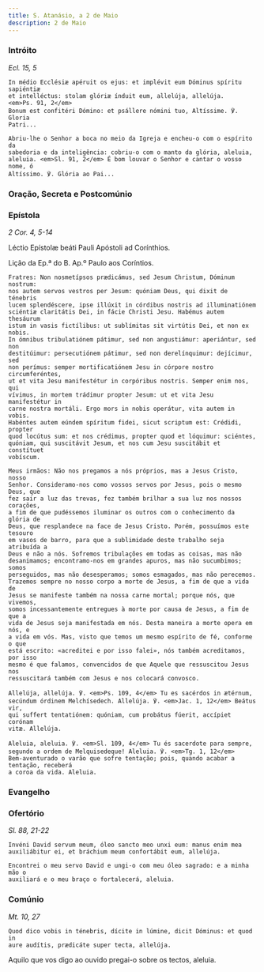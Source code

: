 ```yaml
---
title: S. Atanásio, a 2 de Maio
description: 2 de Maio
---
```


### Intróito

<em>Ecl. 15, 5</em>

<div class="side-by-side not-content">

    In médio Ecclésiæ apéruit os ejus: et implévit eum Dóminus spíritu sapiéntiæ
    et intelléctus: stolam glóriæ índuit eum, allelúja, allelúja.
    <em>Ps. 91, 2</em>
    Bonum est confitéri Dómino: et psállere nómini tuo, Altíssime. ℣. Gloria
    Patri...

    Abriu-lhe o Senhor a boca no meio da Igreja e encheu-o com o espírito da
    sabedoria e da inteligência: cobriu-o com o manto da glória, aleluia,
    aleluia. <em>Sl. 91, 2</em> É bom louvar o Senhor e cantar o vosso nome, ó
    Altíssimo. ℣. Glória ao Pai...

</div>

### Oração, Secreta e Postcomúnio


<LinkCard
  href="/missal/comum/12confessorespontifices2"
  title="Confessores Pontífices - Missa Sacerdótes tui"
/>

### Epístola

<em>2 Cor. 4, 5-14</em>

<div class="side-by-side not-content">

Léctio Epístolæ beáti Pauli Apóstoli ad Corínthios.

Lição da Ep.ª do B. Ap.º Paulo aos Coríntios.

    Fratres: Non nosmetípsos prædicámus, sed Jesum Christum, Dóminum nostrum:
    nos autem servos vestros per Jesum: quóniam Deus, qui dixit de ténebris
    lucem splendéscere, ipse illúxit in córdibus nostris ad illuminatiónem
    sciéntiæ claritátis Dei, in fácie Christi Jesu. Habémus autem thesáurum
    istum in vasis fictílibus: ut sublímitas sit virtútis Dei, et non ex nobis.
    In ómnibus tribulatiónem pátimur, sed non angustiámur: aperiántur, sed non
    destitúimur: persecutiónem pátimur, sed non derelínquimur: dejícimur, sed
    non perímus: semper mortificatiónem Jesu in córpore nostro circumferéntes,
    ut et vita Jesu manifestétur in corpóribus nostris. Semper enim nos, qui
    vívimus, in mortem trádimur propter Jesum: ut et vita Jesu manifestétur in
    carne nostra mortáli. Ergo mors in nobis operátur, vita autem in vobis.
    Habéntes autem eúndem spíritum fidei, sicut scriptum est: Crédidi, propter
    quod locútus sum: et nos crédimus, propter quod et lóquimur: sciéntes,
    quóniam, qui suscitávit Jesum, et nos cum Jesu suscitábit et constítuet
    vobíscum.

    Meus irmãos: Não nos pregamos a nós próprios, mas a Jesus Cristo, nosso
    Senhor. Consideramo-nos como vossos servos por Jesus, pois o mesmo Deus, que
    fez sair a luz das trevas, fez também brilhar a sua luz nos nossos corações,
    a fim de que pudéssemos iluminar os outros com o conhecimento da glória de
    Deus, que resplandece na face de Jesus Cristo. Porém, possuímos este tesouro
    em vasos de barro, para que a sublimidade deste trabalho seja atribuída a
    Deus e não a nós. Sofremos tribulações em todas as coisas, mas não
    desanimamos; encontramo-nos em grandes apuros, mas não sucumbimos; somos
    perseguidos, mas não desesperamos; somos esmagados, mas não perecemos.
    Trazemos sempre no nosso corpo a morte de Jesus, a fim de que a vida de
    Jesus se manifeste também na nossa carne mortal; porque nós, que vivemos,
    somos incessantemente entregues à morte por causa de Jesus, a fim de que a
    vida de Jesus seja manifestada em nós. Desta maneira a morte opera em nós, e
    a vida em vós. Mas, visto que temos um mesmo espírito de fé, conforme o que
    está escrito: «acreditei e por isso falei», nós também acreditamos, por isso
    mesmo é que falamos, convencidos de que Aquele que ressuscitou Jesus nos
    ressuscitará também com Jesus e nos colocará convosco.

</div>

<div class="side-by-side not-content">

    Allelúja, allelúja. ℣. <em>Ps. 109, 4</em> Tu es sacérdos in ætérnum,
    secúndum órdinem Melchísedech. Allelúja. ℣. <em>Jac. 1, 12</em> Beátus vir,
    qui suffert tentatiónem: quóniam, cum probátus fúerit, accípiet corónam
    vitæ. Allelúja.

    Aleluia, aleluia. ℣. <em>Sl. 109, 4</em> Tu és sacerdote para sempre,
    segundo a ordem de Melquisedeque! Aleluia. ℣. <em>Tg. 1, 12</em>
    Bem-aventurado o varão que sofre tentação; pois, quando acabar a tentação, receberá
    a coroa da vida. Aleluia.

</div>

### Evangelho

<LinkCard
  href="/missal/santos/03-18#evangelho"
  title="S. Cirilo de Jerusalém, B. Conf. e Doutor"
/>

### Ofertório

<em>Sl. 88, 21-22</em>

<div class="side-by-side not-content">

    Invéni David servum meum, óleo sancto meo unxi eum: manus enim mea
    auxiliábitur ei, et bráchium meum confortábit eum, allelúja.

    Encontrei o meu servo David e ungi-o com meu óleo sagrado: e a minha mão o
    auxiliará e o meu braço o fortalecerá, aleluia.

</div>

### Comúnio

<em>Mt. 10, 27</em>

<div class="side-by-side not-content">

    Quod dico vobis in ténebris, dícite in lúmine, dicit Dóminus: et quod in
    aure audítis, prædicáte super tecta, allelúja.

Aquilo que vos digo ao ouvido pregai-o sobre os tectos, aleluia.

</div>
